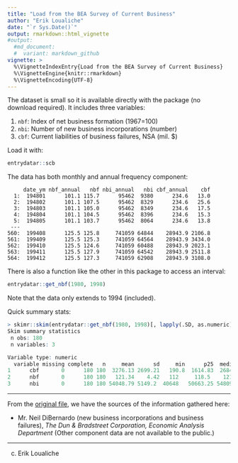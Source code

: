 ```yaml
---
title: "Load from the BEA Survey of Current Business"
author: "Erik Loualiche"
date: "`r Sys.Date()`"
output: rmarkdown::html_vignette
#output:
  #md_document:
  #  variant: markdown_github
vignette: >
  %\VignetteIndexEntry{Load from the BEA Survey of Current Business}
  %\VignetteEngine{knitr::rmarkdown}
  %\VignetteEncoding{UTF-8}
---
```


The dataset is small so it is available directly with the package (no download required). It includes three variables:

1. `nbf`: Index of net business formation (1967=100)
2. `nbi`: Number of new business incorporations (number)
3. `cbf`: Current liabilities of business failures, NSA (mil. $)


Load it with:
```r
entrydatar::scb
```

The data has both monthly and annual frequency component:
```
     date_ym nbf_annual   nbf nbi_annual   nbi cbf_annual    cbf
  1:  194801      101.1 115.7      95462  9380      234.6   13.0
  2:  194802      101.1 107.5      95462  8329      234.6   25.6
  3:  194803      101.1 105.0      95462  8349      234.6   17.5
  4:  194804      101.1 104.5      95462  8396      234.6   15.3
  5:  194805      101.1 103.7      95462  8064      234.6   13.8
 ---                                                            
560:  199408      125.5 125.8     741059 64844    28943.9 2106.8
561:  199409      125.5 125.3     741059 64564    28943.9 3434.0
562:  199410      125.5 124.6     741059 60488    28943.9 2023.1
563:  199411      125.5 127.9     741059 64542    28943.9 2511.8
564:  199412      125.5 127.3     741059 62908    28943.9 3108.0
```

There is also a function like the other in this package to access an interval:
```r
entrydatar::get_nbf(1980, 1998)
```

Note that the data only extends to 1994 (included).

Quick summary stats:
```r
> skimr::skim(entrydatar::get_nbf(1980, 1998)[, lapply(.SD, as.numeric), .SDcols = c("nbi", "nbf", "cbf")])
Skim summary statistics
 n obs: 180 
 n variables: 3 

Variable type: numeric 
  variable missing complete   n     mean      sd     min      p25  median      p75     max     hist
1      cbf       0      180 180  3276.13 2699.21   190.8  1614.83  2684    3941.58 15757.6 ▇▇▂▂▁▁▁▁
2      nbf       0      180 180   121.34    4.42   112     118.5    121.1   124.53   137.9 ▂▃▇▅▃▁▁▁
3      nbi       0      180 180 54048.79 5149.2  40648   50663.25 54809   57616.75 65691   ▁▂▃▆▇▇▂▂
```






---------------------------



From the [original file](https://www.bea.gov/scb/pdf/NATIONAL/BUSCYCLE/1996/0296cpgs.pdf), we have the sources of the information gathered here:

  + Mr. Neil DiBernardo (new business incorporations and business failures), *The Dun & Bradstreet Corporation, Economic Analysis Department*
  (Other component data are not available to the public.)
   
  
  

---------------------------
(c) Erik Loualiche
